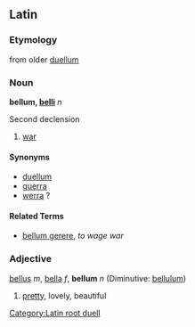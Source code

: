 ==Latin==
===Etymology===
from older [[duellum]]
===Noun===
[[Category:Latin root duell]]
'''bellum, [[Wiktionary Appendix:Latin second declension|belli]]''' ''n''

Second declension

#[[war]]
====Synonyms====
*[[duellum]]
*[[guerra]]
*[[werra]] ?
====Related Terms====
*[[bellum gerere]], ''to wage war''

===Adjective===
[[bellus]] ''m'', [[bella]] ''f'', '''bellum''' ''n'' (Diminutive: [[bellulus|bellulum]])

#[[pretty]], lovely, beautiful